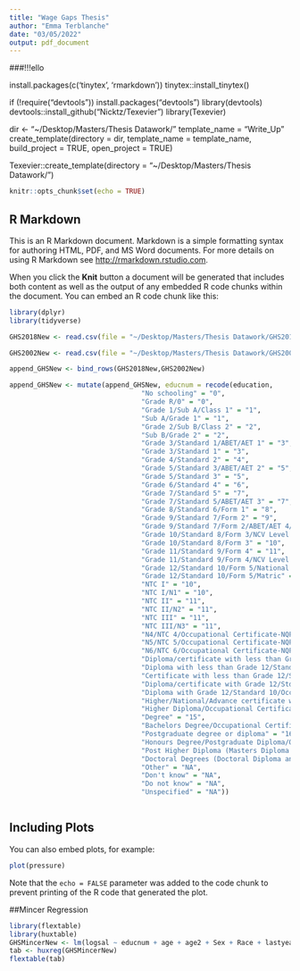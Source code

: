 ```yaml
---
title: "Wage Gaps Thesis"
author: "Emma Terblanche"
date: "03/05/2022"
output: pdf_document
---
```

###!!!ello 

install.packages(c('tinytex', 'rmarkdown'))
tinytex::install_tinytex()

if (!require("devtools")) install.packages("devtools")
library(devtools)
devtools::install_github("Nicktz/Texevier")
library(Texevier)

dir <- "~/Desktop/Masters/Thesis Datawork/"
template_name = "Write_Up"
create_template(directory = dir, template_name = template_name, build_project = TRUE, open_project = TRUE)

Texevier::create_template(directory = "~/Desktop/Masters/Thesis Datawork/")


```r
knitr::opts_chunk$set(echo = TRUE)
```

## R Markdown

This is an R Markdown document. Markdown is a simple formatting syntax for authoring HTML, PDF, and MS Word documents. For more details on using R Markdown see <http://rmarkdown.rstudio.com>.

When you click the **Knit** button a document will be generated that includes both content as well as the output of any embedded R code chunks within the document. You can embed an R code chunk like this:

```r
library(dplyr)
library(tidyverse)

GHS2018New <- read.csv(file = "~/Desktop/Masters/Thesis Datawork/GHS2018LimitedVariablesEduc.csv", header = TRUE) 

GHS2002New <- read.csv(file = "~/Desktop/Masters/Thesis Datawork/GHS2002LimitedVarsEduc.csv", header = TRUE)

append_GHSNew <- bind_rows(GHS2018New,GHS2002New)

append_GHSNew <- mutate(append_GHSNew, educnum = recode(education, 
                                 "No schooling" = "0",
                                 "Grade R/0" = "0",
                                 "Grade 1/Sub A/Class 1" = "1",
                                 "Sub A/Grade 1" = "1",
                                 "Grade 2/Sub B/Class 2" = "2",
                                 "Sub B/Grade 2" = "2",
                                 "Grade 3/Standard 1/ABET/AET 1" = "3",
                                 "Grade 3/Standard 1" = "3",
                                 "Grade 4/Standard 2" = "4",
                                 "Grade 5/Standard 3/ABET/AET 2" = "5",
                                 "Grade 5/Standard 3" = "5",
                                 "Grade 6/Standard 4" = "6",
                                 "Grade 7/Standard 5" = "7",
                                 "Grade 7/Standard 5/ABET/AET 3" = "7",
                                 "Grade 8/Standard 6/Form 1" = "8",
                                 "Grade 9/Standard 7/Form 2" = "9",
                                 "Grade 9/Standard 7/Form 2/ABET/AET 4/NCV Level 1/Occupational Certificate-NQF Level 1" = "9",
                                 "Grade 10/Standard 8/Form 3/NCV Level 2/Occupational Certificate-NQF Level 2" = "10",
                                 "Grade 10/Standard 8/Form 3" = "10",                                                                                
                                 "Grade 11/Standard 9/Form 4" = "11",
                                 "Grade 11/Standard 9/Form 4/NCV Level 3/Occupational Certificate-NQF Level 3" = "11",
                                 "Grade 12/Standard 10/Form 5/National Senior Certificate/Matric/ NCV Level 4/Occupational Certificate-NQF Level 4" = "12",
                                 "Grade 12/Standard 10/Form 5/Matric" = "12",
                                 "NTC I" = "10",
                                 "NTC I/N1" = "10",
                                 "NTC II" = "11",
                                 "NTC II/N2" = "11",
                                 "NTC III" = "11",
                                 "NTC III/N3" = "11",
                                 "N4/NTC 4/Occupational Certificate-NQF Level 5" = "13",
                                 "N5/NTC 5/Occupational Certificate-NQF Level 5" = "13",
                                 "N6/NTC 6/Occupational Certificate-NQF Level 5" = "13",
                                 "Diploma/certificate with less than Grade 12/Std 10" = "11",
                                 "Diploma with less than Grade 12/Standard 10" = "11",
                                 "Certificate with less than Grade 12/Standard 10" = "11",
                                 "Diploma/certificate with Grade 12/Std 10" = "13",
                                 "Diploma with Grade 12/Standard 10/Occupational Certificate-NQF Level 6" = "14",
                                 "Higher/National/Advance certificate with Grade 12/Std 10/Occupational Certificate-NQF Level 5" = "13",
                                 "Higher Diploma/Occupational Certificate (B-Tech Diploma)-NQF Level 7" = "15",
                                 "Degree" = "15",
                                 "Bachelors Degree/Occupational Certificate-NQF Level 7" = "15",
                                 "Postgraduate degree or diploma" = "16", 
                                 "Honours Degree/Postgraduate Diploma/Occupational Certificate-NQF Level 8" = "16",
                                 "Post Higher Diploma (Masters Diploma and Masters Degree)-NQF Level 9" = "17",
                                 "Doctoral Degrees (Doctoral Diploma and PhD)-NQF Level 10" = "18",
                                 "Other" = "NA",
                                 "Don't know" = "NA", 
                                 "Do not know" = "NA",
                                 "Unspecified" = "NA"))



```

## Including Plots

You can also embed plots, for example:

```r
plot(pressure)
```

Note that the `echo = FALSE` parameter was added to the code chunk to prevent printing of the R code that generated the plot.

##Mincer Regression 

```r
library(flextable)
library(huxtable)
GHSMincerNew <- lm(logsal ~ educnum + age + age2 + Sex + Race + lastyear + lastyear*Race, data=append_GHSNew)
tab <- huxreg(GHSMincerNew)
flextable(tab)

```
